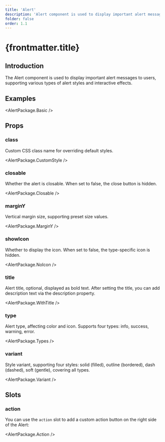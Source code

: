 ```yaml
---
title: 'Alert'
description: 'Alert component is used to display important alert messages to users, supporting various types of alert styles and interactive effects'
folder: false
order: 1.1
---
```



# {frontmatter.title}

## Introduction

The Alert component is used to display important alert messages to users, supporting various types of alert styles and interactive effects.

## Examples

<AlertPackage.Basic />

## Props

### class

Custom CSS class name for overriding default styles.

<AlertPackage.CustomStyle />

### closable

Whether the alert is closable. When set to false, the close button is hidden.

<AlertPackage.Closable />

### marginY

Vertical margin size, supporting preset size values.

<AlertPackage.MarginY />

### showIcon

Whether to display the icon. When set to false, the type-specific icon is hidden.

<AlertPackage.NoIcon />

### title

Alert title, optional, displayed as bold text. After setting the title, you can add description text via the description property.

<AlertPackage.WithTitle />

### type

Alert type, affecting color and icon. Supports four types: info, success, warning, error.

<AlertPackage.Types />

### variant

Style variant, supporting four styles: solid (filled), outline (bordered), dash (dashed), soft (gentle), covering all types.

<AlertPackage.Variant />

## Slots

### action

You can use the `action` slot to add a custom action button on the right side of the Alert:

<AlertPackage.Action />
